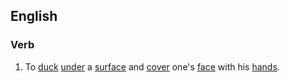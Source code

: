 ==English==
{{wikipedia}}

===Verb===
{{en-verb|ducks and covers|ducking and covering|ducked and covered|head=[[duck]] [[and]] [[cover]]}}

# {{context|intransitive|lang=en}} To [[duck]] [[under]] a [[surface]] and [[cover]] one's [[face]] with his [[hands]].